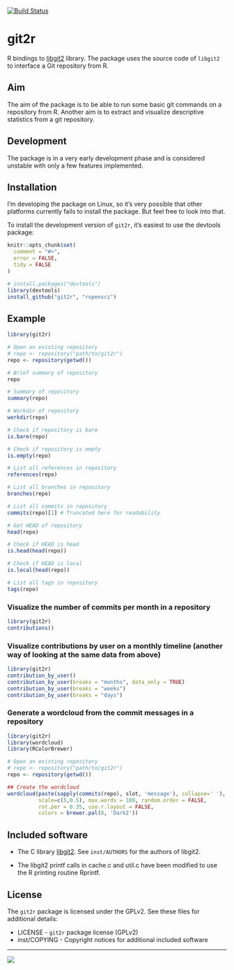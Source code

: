 [![Build Status](https://travis-ci.org/ropensci/git2r.png)](https://travis-ci.org/ropensci/git2r)

git2r
=====

R bindings to [libgit2](https://github.com/libgit2/libgit2) library. The package uses the source code of `libgit2` to interface a Git repository from R.

Aim
---

The aim of the package is to be able to run some basic git commands on a repository from R. Another aim is to extract and visualize descriptive statistics from a git repository.

Development
-----------

The package is in a very early development phase and is considered unstable with only a few features implemented.

Installation
------------

I'm developing the package on Linux, so it's very possible that other platforms currently fails to install the package. But feel free to look into that.

To install the development version of `git2r`, it's easiest to use the devtools package:


```r
knitr::opts_chunk$set(
  comment = "#>",
  error = FALSE,
  tidy = FALSE
)
```

```r
# install.packages("devtools")
library(devtools)
install_github("git2r", "ropensci")
```

Example
-------

```r
library(git2r)

# Open an existing repository
# repo <- repository("path/to/git2r")
repo <- repository(getwd())

# Brief summary of repository
repo

# Summary of repository
summary(repo)

# Workdir of repository
workdir(repo)

# Check if repository is bare
is.bare(repo)

# Check if repository is empty
is.empty(repo)

# List all references in repository
references(repo)

# List all branches in repository
branches(repo)

# List all commits in repository
commits(repo)[1] # Truncated here for readability

# Get HEAD of repository
head(repo)

# Check if HEAD is head
is.head(head(repo))

# Check if HEAD is local
is.local(head(repo))

# List all tags in repository
tags(repo)
```

### Visualize the number of commits per month in a repository

```r
library(git2r)
contributions()
```



### Visualize contributions by user on a monthly timeline (another way of looking at the same data from above)

```r
library(git2r)
contribution_by_user()
contribution_by_user(breaks = "months", data_only = TRUE)
contribution_by_user(breaks = "weeks")
contribution_by_user(breaks = "days")

```

### Generate a wordcloud from the commit messages in a repository

```r
library(git2r)
library(wordcloud)
library(RColorBrewer)

# Open an existing repository
# repo <- repository("path/to/git2r")
repo <- repository(getwd())

## Create the wordcloud
wordcloud(paste(sapply(commits(repo), slot, 'message'), collapse=' '),
          scale=c(5,0.5), max.words = 100, random.order = FALSE,
          rot.per = 0.35, use.r.layout = FALSE,
          colors = brewer.pal(8, 'Dark2'))
```


Included software
-----------------

- The C library [libgit2](https://github.com/libgit2/libgit2). See
  `inst/AUTHORS` for the authors of libgit2.

- The libgit2 printf calls in cache.c and util.c have been modified to
  use the R printing routine Rprintf.

License
-------

The `git2r` package is licensed under the GPLv2. See these files for additional details:

- LICENSE      - `git2r` package license (GPLv2)
- inst/COPYING - Copyright notices for additional included software


---

[![](http://ropensci.org/public_images/github_footer.png)](http://ropensci.org)
